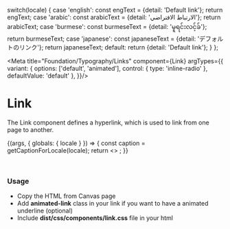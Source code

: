 
  switch(locale) {
    case 'english': const engText = {detail: 'Default link'}; return engText;
    case 'arabic': const arabicText = {detail: 'الارتباط الافتراضي'}; return arabicText;
    case 'burmese': const burmeseText = {detail: 'မူရင်းလင့်ခ်'}; return burmeseText;
    case 'japanese': const japaneseText = {detail: 'デフォルトのリンク'}; return japaneseText;
    default:
      return {detail: 'Default link'};
  }
};

<Meta 
  title="Foundation/Typography/Links" component={Link} 
  argTypes={{
      variant: {
          options: ['default', 'animated'],
          control: { type: 'inline-radio' },
          defaultValue: 'default'
      },
    }}/>

# Link

The Link component defines a hyperlink, which is used to link from one page to another.

<Canvas>
  <Story name="Links">
    {(args, { globals: { locale } }) => {
      const caption = getCaptionForLocale(locale);
      return <>
          <Link label={caption.detail} {...args}></Link>
        </>;
    }}
  </Story>
</Canvas>

<pre>&nbsp;</pre>
### Usage

- Copy the HTML from Canvas page
- Add **animated-link** class in your link if you want to have a animated underline (optional)
- Include **dist/css/components/link.css** file in your html


